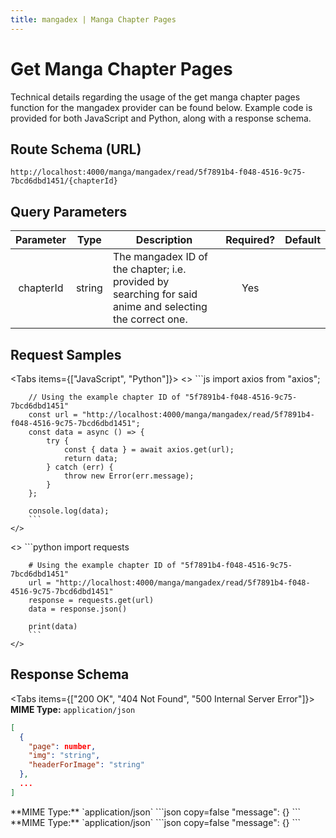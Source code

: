 ```yaml
---
title: mangadex | Manga Chapter Pages
---
```



# Get Manga Chapter Pages

Technical details regarding the usage of the get manga chapter pages function for the mangadex provider can be found below. Example code is provided for both JavaScript and Python, along with a response schema.

## Route Schema (URL)

```
http://localhost:4000/manga/mangadex/read/5f7891b4-f048-4516-9c75-7bcd6dbd1451/{chapterId}
```

## Query Parameters

| Parameter |  Type  | Description                                                                                              | Required? | Default |
| :-------: | :----: | -------------------------------------------------------------------------------------------------------- | :-------: | :-----: |
| chapterId | string | The mangadex ID of the chapter; i.e. provided by searching for said anime and selecting the correct one. |    Yes    |         |

## Request Samples

<Tabs items={["JavaScript", "Python"]}>
  <Tab>
    <>
        ```js
        import axios from "axios";

        // Using the example chapter ID of "5f7891b4-f048-4516-9c75-7bcd6dbd1451"
        const url = "http://localhost:4000/manga/mangadex/read/5f7891b4-f048-4516-9c75-7bcd6dbd1451";
        const data = async () => {
            try {
                const { data } = await axios.get(url);
                return data;
            } catch (err) {
                throw new Error(err.message);
            }
        };

        console.log(data);
        ```
    </>

  </Tab>
  <Tab>
    <>
        ```python
        import requests

        # Using the example chapter ID of "5f7891b4-f048-4516-9c75-7bcd6dbd1451"
        url = "http://localhost:4000/manga/mangadex/read/5f7891b4-f048-4516-9c75-7bcd6dbd1451"
        response = requests.get(url)
        data = response.json()

        print(data)
        ```
    </>

  </Tab>
</Tabs>

## Response Schema

<Tabs items={["200 OK", "404 Not Found", "500 Internal Server Error"]}>
  <Tab>
  **MIME Type:** `application/json`
  ```json copy=false
  [
    {
      "page": number,
      "img": "string",
      "headerForImage": "string"
    },
    ...
  ]
  ```
  </Tab>
  <Tab>
  **MIME Type:** `application/json`
  ```json copy=false
  "message": {}
  ```
  </Tab>
  <Tab>
  **MIME Type:** `application/json`
  ```json copy=false
  "message": {}
  ```
  </Tab>
</Tabs>
